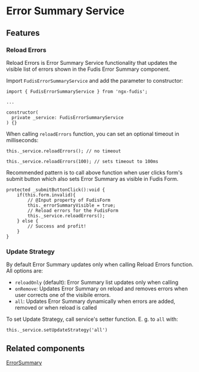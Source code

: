 
<Meta title="Services/Error Summary" />

# Error Summary Service

## Features

### Reload Errors

Reload Errors is Error Summary Service functionality that updates the visible list of errors shown in the Fudis Error Summary component.

Import `FudisErrorSummaryService` and add the parameter to constructor:

```
import { FudisErrorSummaryService } from 'ngx-fudis';

...

constructor(
  private _service: FudisErrorSummaryService
) {}
```

When calling `reloadErrors` function, you can set an optional timeout in milliseconds:

```
this._service.reloadErrors(); // no timeout

this._service.reloadErrors(100); // sets timeout to 100ms
```

Recommended pattern is to call above function when user clicks form's submit button which also sets Error Summary as visible in Fudis Form.

```
protected _submitButtonClick():void {
	if(this.form.invalid){
		// @Input property of FudisForm
		this._errorSummaryVisible = true;
		// Reload errors for the FudisForm
		this._service.reloadErrors();
	} else {
		// Success and profit!
	}
}

```

### Update Strategy

By default Error Summary updates only when calling Reload Errors function. All options are:

- `reloadOnly` (default): Error Summary list updates only when calling
- `onRemove`: Updates Error Summary on reload and removes errors when user corrects one of the visibile errors.
- `all`: Updates Error Summary dynamically when errors are added, removed or when reload is called

To set Update Strategy, call service's setter function. E. g. to `all` with:

```
this._service.setUpdateStrategy('all')
```

## Related components

[ErrorSummary](/docs/components-form-error-summary--documentation)

